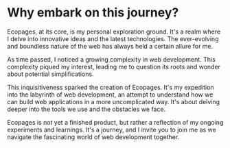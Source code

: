 # Why embark on this journey?

Ecopages, at its core, is my personal exploration ground. 
It's a realm where I delve into innovative ideas and the latest technologies. 
The ever-evolving and boundless nature of the web has always held a certain allure for me.

As time passed, I noticed a growing complexity in web development. 
This complexity piqued my interest, leading me to question its roots and wonder about potential simplifications.

This inquisitiveness sparked the creation of Ecopages. 
It's my expedition into the labyrinth of web development, an attempt to understand how we can build web applications in a more uncomplicated way. 
It's about delving deeper into the tools we use and the obstacles we face.

Ecopages is not yet a finished product, but rather a reflection of my ongoing experiments and learnings. 
It's a journey, and I invite you to join me as we navigate the fascinating world of web development together.